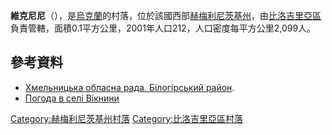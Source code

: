 {{coord|50|5|52|N|26|26|56|E|scale:30000|display=title}}

'''維克尼尼'''（{{lang-uk|Вікнини}}），是[[烏克蘭|烏克蘭]]的村落，位於該國西部[[赫梅利尼茨基州|赫梅利尼茨基州]]，由[[比洛吉里亞區|比洛吉里亞區]]負責管轄，面積0.1平方公里，2001年人口212，人口密度每平方公里2,099人。

==參考資料==
* [https://web.archive.org/web/20160413093228/http://oblrada.km.ua/district/show/14 Хмельницька обласна рада. Білогірський район]. 
* [http://weather.in.ua/ua/hmel'nickaja/3905 Погода в селі Вікнини] {{Wayback|url=http://weather.in.ua/ua/hmel'nickaja/3905 |date=20111220131354 }}

{{DEFAULTSORT:Вікнини}}
[[Category:赫梅利尼茨基州村落|Category:赫梅利尼茨基州村落]]
[[Category:比洛吉里亞區村落|Category:比洛吉里亞區村落]]


{{Khmelnytskyi-geo-stub}}